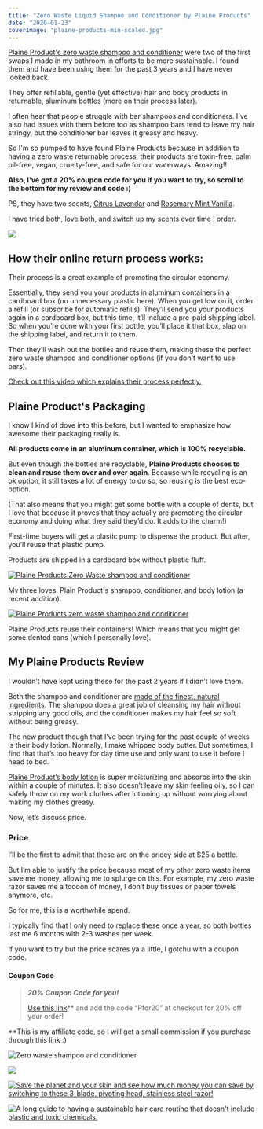 ```yaml
---
title: "Zero Waste Liquid Shampoo and Conditioner by Plaine Products"
date: "2020-01-23"
coverImage: "plaine-products-min-scaled.jpg"
---
```


[Plaine Product's zero waste shampoo and conditioner](https://www.plaineproducts.com/ref/taylorapfromer/) were two of the first swaps I made in my bathroom in efforts to be more sustainable. I found them and have been using them for the past 3 years and I have never looked back.

They offer refillable, gentle (yet effective) hair and body products in returnable, aluminum bottles (more on their process later).

I often hear that people struggle with bar shampoos and conditioners. I've also had issues with them before too as shampoo bars tend to leave my hair stringy, but the conditioner bar leaves it greasy and heavy.

So I'm so pumped to have found Plaine Products because in addition to having a zero waste returnable process, their products are toxin-free, palm oil-free, vegan, cruelty-free, and safe for our waterways. Amazing!!

**Also, I've got a 20% coupon code for you if you want to try, so scroll to the bottom for my review and code :)**

PS, they have two scents, [Citrus Lavendar](https://www.plaineproducts.com/product/shampoo-cl/ref/taylorapfromer/) and [Rosemary Mint Vanilla](https://www.plaineproducts.com/product/shampoo-rmv/).

I have tried both, love both, and switch up my scents ever time I order.

![](https://i2.wp.com/pforwords.com/wp-content/uploads/2020/01/plaine-products-min-scaled.jpg?fit=1024%2C697&ssl=1)

## How their online return process works:

Their process is a great example of promoting the circular economy. 

Essentially, they send you your products in aluminum containers in a cardboard box (no unnecessary plastic here). When you get low on it, order a refill (or subscribe for automatic refills). They’ll send you your products again in a cardboard box, but this time, it’ll include a pre-paid shipping label. So when you’re done with your first bottle, you’ll place it that box, slap on the shipping label, and return it to them. 

Then they’ll wash out the bottles and reuse them, making these the perfect zero waste shampoo and conditioner options (if you don't want to use bars).

[Check out this video which explains their process perfectly.](https://www.youtube.com/watch?v=PeHKzSgPWD4&feature=emb_title)

## Plaine Product's Packaging

I know I kind of dove into this before, but I wanted to emphasize how awesome their packaging really is.

**All products come in an aluminum container, which is 100% recyclable.**

But even though the bottles are recyclable, **Plaine Products chooses to clean and reuse them over and over again**. Because while recycling is an ok option, it still takes a lot of energy to do so, so reusing is the best eco-option.

(That also means that you might get some bottle with a couple of dents, but I love that because it proves that they actually are promoting the circular economy and doing what they said they’d do. It adds to the charm!)

First-time buyers will get a plastic pump to dispense the product. But after, you’ll reuse that plastic pump.

Products are shipped in a cardboard box without plastic fluff.

[![Plaine Products Zero Waste shampoo and conditioner](images/Plaine-Products-1-min-3.jpg)](https://www.plaineproducts.com/ref/taylorapfromer/)

My three loves: Plain Product's shampoo, conditioner, and body lotion (a recent addition).

[![Plaine Products zero waste shampoo and conditioner](images/Plaine-Products-2-min-1.jpg)](https://www.plaineproducts.com/ref/taylorapfromer/)

Plaine Products reuse their containers! Which means that you might get some dented cans (which I personally love).

## My Plaine Products Review

I wouldn’t have kept using these for the past 2 years if I didn’t love them.

Both the shampoo and conditioner are [](https://www.plaineproducts.com/product/shampoo-rmv/) [made of the finest, natural ingredients](https://www.plaineproducts.com/vegan-products/ref/taylorapfromer/). The shampoo does a great job of cleansing my hair without stripping any good oils, and the conditioner makes my hair feel so soft without being greasy.  

The new product though that I’ve been trying for the past couple of weeks is their body lotion. Normally, I make whipped body butter. But sometimes, I find that that’s too heavy for day time use and only want to use it before I head to bed.

[Plaine Product’s body lotion](https://www.plaineproducts.com/product/body-lotion-citrus-lavender/ref/taylorapfromer/) is super moisturizing and absorbs into the skin within a couple of minutes. It also doesn’t leave my skin feeling oily, so I can safely throw on my work clothes after lotioning up without worrying about making my clothes greasy.

Now, let’s discuss price. 

### Price

I’ll be the first to admit that these are on the pricey side at $25 a bottle.

But I’m able to justify the price because most of my other zero waste items save me money, allowing me to splurge on this. For example, my zero waste razor saves me a toooon of money, I don’t buy tissues or paper towels anymore, etc.

So for me, this is a worthwhile spend.

I typically find that I only need to replace these once a year, so both bottles last me 6 months with 2-3 washes per week.

If you want to try but the price scares ya a little, I gotchu with a coupon code.

#### Coupon Code

> _**20% Coupon Code for you!**_
> 
> [Use this link](https://www.plaineproducts.com/shop/ref/taylorapfromer/)\*\* and add the code “Pfor20” at checkout for 20% off your order!

\*\*This is my affiliate code, so I will get a small commission if you purchase through this link :)

![Zero waste shampoo and conditioner](https://i2.wp.com/pforwords.com/wp-content/uploads/2020/01/Plaine-products-1-min.jpg?fit=683%2C1024&ssl=1)

[![](images/Online-Zero-Waste-Store-min-683x1024.jpg)](https://pforwords.com/online-zero-waste-stores/)

[![Save the planet and your skin and see how much money you can save by switching to these 3-blade, pivoting head, stainless steel razor!](images/shaving-pin-min-684x1024.png)](https://pforwords.com/sustainable-razor/)

[![A long guide to having a sustainable hair care routine that doesn't include plastic and toxic chemicals.](images/hair-3-min-684x1024.png)](https://pforwords.com/hair-care-routine)
